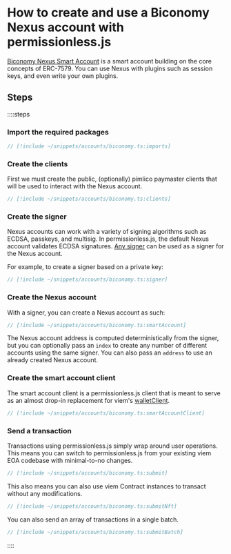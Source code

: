 # How to create and use a Biconomy Nexus account with permissionless.js

[Biconomy Nexus Smart Account](https://github.com/bcnmy/nexus) is a smart account building on the core concepts of ERC-7579. You can use Nexus with plugins such as session keys, and even write your own plugins.

## Steps

::::steps

### Import the required packages

```ts
// [!include ~/snippets/accounts/biconomy.ts:imports]
```

### Create the clients

First we must create the public, (optionally) pimlico paymaster clients that will be used to interact with the Nexus account.

```ts
// [!include ~/snippets/accounts/biconomy.ts:clients]
```

### Create the signer

Nexus accounts can work with a variety of signing algorithms such as ECDSA, passkeys, and multisig. In permissionless.js, the default Nexus account validates ECDSA signatures. [Any signer](/references/permissionless/how-to/signers) can be used as a signer for the Nexus account.

For example, to create a signer based on a private key:

```ts
// [!include ~/snippets/accounts/biconomy.ts:signer]
```

### Create the Nexus account

With a signer, you can create a Nexus account as such:

```ts
// [!include ~/snippets/accounts/biconomy.ts:smartAccount]
```

The Nexus account address is computed deterministically from the signer, but you can optionally pass an `index` to create any number of different accounts using the same signer. You can also pass an `address` to use an already created Nexus account.

### Create the smart account client

The smart account client is a permissionless.js client that is meant to serve as an almost drop-in replacement for viem's [walletClient](https://viem.sh/docs/clients/wallet.html).

```ts
// [!include ~/snippets/accounts/biconomy.ts:smartAccountClient]
```

### Send a transaction

Transactions using permissionless.js simply wrap around user operations. This means you can switch to permissionless.js from your existing viem EOA codebase with minimal-to-no changes.

```ts
// [!include ~/snippets/accounts/biconomy.ts:submit]
```

This also means you can also use viem Contract instances to transact without any modifications.

```ts
// [!include ~/snippets/accounts/biconomy.ts:submitNft]
```

You can also send an array of transactions in a single batch.

```ts
// [!include ~/snippets/accounts/biconomy.ts:submitBatch]
```

::::
